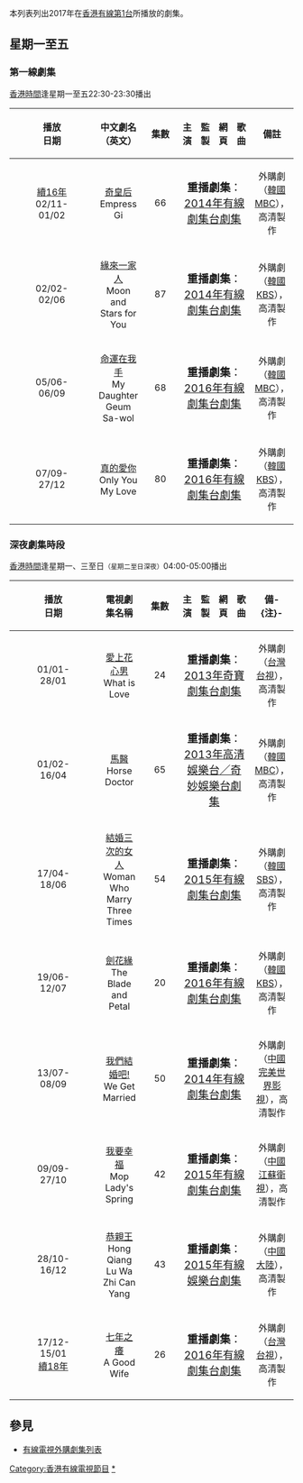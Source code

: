 本列表列出2017年在[[香港|香港]][[有線第1台|有線第1台]]所播放的劇集。

==星期一至五==
===第一線劇集===
[[香港時間|香港時間]]逢星期一至五22:30-23:30播出
{| border="1" cellpadding="4" cellspacing="0" style="margin: 1em 1em 1em 0; background: #F9F9F9; border: 1px #AAA solid; border-collapse: collapse; font-size: 95%;"
! align=center width=6% bgcolor="silver"| 播放<br/>日期
! align=center width=17% bgcolor="silver"| 中文劇名<br/>（英文）
! align=center width=5% bgcolor="silver"| 集數
! align=center width=24% bgcolor="silver"| 主演
! align=center width=9% bgcolor="silver"| 監製
! align=center width=7% bgcolor="silver"| 網頁
! align=center width=18% bgcolor="silver"| 歌曲
! align=center width=15% bgcolor="silver"| 備註
|-   
|[[有線第1台電視劇集列表_(2016年)|續16年]]<br/>02/11-<br/>01/02||[[奇皇后_(電視劇)|奇皇后]]<br/>Empress Gi||66||colspan="4"|<div style="text-align: center;"><span style="font-size:larger;">'''重播劇集'''：[[有線電視劇集台電視劇集列表_(2014年)|2014年有線劇集台劇集]]</span></div>||外購劇（[[韓國|韓國]][[MBC|MBC]]），高清製作
|-   
|02/02-<br/>02/06||[[緣來一家人|緣來一家人]]<br/>Moon and Stars for You||87||colspan="4"|<div style="text-align: center;"><span style="font-size:larger;">'''重播劇集'''：[[有線電視劇集台電視劇集列表_(2014年)|2014年有線劇集台劇集]]||外購劇（[[韓國|韓國]][[KBS|KBS]]），高清製作
|-   
|05/06-<br/>06/09||[[我的女兒，琴四月|命運在我手]]<br/>My Daughter Geum Sa-wol||68||colspan="4"|<div style="text-align: center;"><span style="font-size:larger;">'''重播劇集'''：[[有線電視劇集台電視劇集列表_(2016年)|2016年有線劇集台劇集]]||外購劇（[[韓國|韓國]][[MBC|MBC]]），高清製作
|-   
|07/09-<br/>27/12||[[我的愛屬於你|真的愛你]]<br/>Only You My Love||80||colspan="4"|<div style="text-align: center;"><span style="font-size:larger;">'''重播劇集'''：[[有線電視劇集台電視劇集列表_(2016年)|2016年有線劇集台劇集]]||外購劇（[[韓國|韓國]][[KBS|KBS]]），高清製作
|}

===深夜劇集時段===
[[香港時間|香港時間]]逢星期一、三至日<small>（星期二至日深夜）</small>04:00-05:00播出
{| border="1" cellpadding="4" cellspacing="0" style="margin: 1em 1em 1em 0; background: #F9F9F9; border: 1px #AAA solid; border-collapse: collapse; font-size: 95%;"
! align=center width=6% bgcolor="silver"| 播放<br/>日期
! align=center width=17% bgcolor="silver"| 電視劇集名稱
! align=center width=5% bgcolor="silver"| 集數
! align=center width=24% bgcolor="silver"| 主演
! align=center width=9% bgcolor="silver"| 監製
! align=center width=7% bgcolor="silver"| 網頁
! align=center width=18% bgcolor="silver"| 歌曲
! align=center width=15% bgcolor="silver"| 備-{注}-
|-   
|01/01-<br/>28/01||[[花是愛|愛上花心男]]<br/>What is Love||24||colspan="4"|<div style="text-align: center;"><span style="font-size:larger;">'''重播劇集'''：[[有線電視奇寶台電視劇集列表_(2013年)|2013年奇寶劇集台劇集]]</span></div>||外購劇（[[台灣|台灣]][[台視|台視]]），高清製作 
|-   
|01/02-<br/>16/04||[[馬醫|馬醫]]<br/>Horse Doctor||65||colspan="4"|<div style="text-align: center;"><span style="font-size:larger;">'''重播劇集'''：[[有線電視娛樂台電視劇集列表_(2013年)|2013年高清娛樂台／奇妙娛樂台劇集]]</span></div>||外購劇（[[韓國|韓國]][[MBC|MBC]]），高清製作 
|-  
|17/04-<br/>18/06||[[結婚三次的女人|結婚三次的女人]]<br/>Woman Who Marry Three Times||54||colspan="4"|<div style="text-align: center;"><span style="font-size:larger;">'''重播劇集'''：[[有線電視劇集台電視劇集列表_(2015年)|2015年有線劇集台劇集]]</span></div>||外購劇（[[韓國|韓國]][[SBS_(韓國)|SBS]]），高清製作
|-   
|19/06-<br/>12/07||[[劍與花|劍花緣]]<br/>The Blade and Petal||20||colspan="4"|<div style="text-align: center;"><span style="font-size:larger;">'''重播劇集'''：[[有線電視劇集台電視劇集列表_(2016年)|2016年有線劇集台劇集]]</span></div>||外購劇（[[韓國|韓國]][[KBS|KBS]]），高清製作
|-   
|13/07-<br/>08/09||[[咱們結婚吧|我們結婚吧!]]<br/>We Get Married||50||colspan="4"|<div style="text-align: center;"><span style="font-size:larger;">'''重播劇集'''：[[有線電視劇集台電視劇集列表_(2014年)|2014年有線劇集台劇集]]</span></div>||外購劇（[[中國|中國]][[完美世界影視|完美世界影視]]），高清製作
|-   
|09/09-<br/>27/10||[[抹布女也有春天|我要幸福]]<br/>Mop Lady's Spring||42||colspan="4"|<div style="text-align: center;"><span style="font-size:larger;">'''重播劇集'''：[[有線電視劇集台電視劇集列表_(2015年)|2015年有線劇集台劇集]]</span></div>||外購劇（[[中國|中國]][[江蘇衛視|江蘇衛視]]），高清製作
|-   
|28/10-<br/>16/12||[[紅牆綠瓦之殘陽|恭親王]]<br/>Hong Qiang Lu Wa Zhi Can Yang||43||colspan="4"|<div style="text-align: center;"><span style="font-size:larger;">'''重播劇集'''：[[有線電視娛樂台電視劇集列表_(2015年)|2015年有線娛樂台劇集]]</span></div>||外購劇（[[中國大陸|中國大陸]]），高清製作
|-   
|17/12-<br/>15/01<br/>[[有線第1台電視劇集列表_(2018年)|續18年]]||[[親愛的，我愛上別人了|七年之癢]]<br/>A Good Wife||26||colspan="4"|<div style="text-align: center;"><span style="font-size:larger;">'''重播劇集'''：[[有線電視劇集台電視劇集列表_(2016年)|2016年有線劇集台劇集]]</span></div>||外購劇（[[台灣|台灣]][[台視|台視]]），高清製作
|}

== 參見 ==
*[[有線電視外購劇集列表|有線電視外購劇集列表]]

{{香港有線電視劇集列表索引}}

[[Category:香港有線電視節目|Category:香港有線電視節目]]
[[Category:香港有線電視外購劇集|*]]